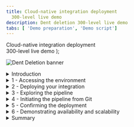 ```yaml
---
title: Cloud-native integration deployment
  300-level live demo
description: Dent deletion 300-level live demo
tabs: [ 'Demo preparation', 'Demo script']
---
```


  <span>
      Cloud-native integration deployment <br/> 300-level live demo
  </span> );

![Dent Deletion banner](./images/cloud-native-integration-300-script-banner.jpg)

<span id="top"></span>

<details>

<summary>Introduction</summary>

<br/>

We’re going to demonstrate automating deployment of a complex integration solution using a pipeline. This enables faster, more frequent delivery of changes into production and improves deployment confidence. We will also see how container-based platforms enable operational consistency and automation, simplifying administration of an environment.

<br/>

Our scenario features an insurance quote aggregator gathering insurance quotes from multiple companies and providing a combined list to insurance sellers via an API. This involves multiple integration styles, including application integration, API management, and messaging. Our goal is automated deployment and operations.

<br/>

We will begin with a simple deployment of a single integration that retrieves a quote from an insurer. Later, we will explore a more complex solution, with multiple integration capabilities that we want to deploy together - including integration flows, queues, and managed APIs.

<br/>

**[Go to top](#top)**

</details>

<details>

<summary>1 - Accessing the environment</summary>

<br/>

| **1.1** | **Log into Cloud Pak for Integration** |
| :--- | :--- |
| **Narration** | Let’s see IBM Cloud Pak for Integration in action. &nbsp; &nbsp; &nbsp; &nbsp; &nbsp; &nbsp; &nbsp; &nbsp; &nbsp; &nbsp; &nbsp; &nbsp; &nbsp; &nbsp; &nbsp; &nbsp; &nbsp; &nbsp; &nbsp; &nbsp; &nbsp; &nbsp; &nbsp; &nbsp; &nbsp; &nbsp; &nbsp; &nbsp; &nbsp; &nbsp; &nbsp; &nbsp; &nbsp; &nbsp; &nbsp; &nbsp; &nbsp; &nbsp; &nbsp; &nbsp; &nbsp; &nbsp; &nbsp; &nbsp; &nbsp; &nbsp; &nbsp; &nbsp; &nbsp; &nbsp; &nbsp; &nbsp; &nbsp; &nbsp; &nbsp; &nbsp; &nbsp; &nbsp; &nbsp; &nbsp; &nbsp; &nbsp; &nbsp; &nbsp; &nbsp; &nbsp; &nbsp; &nbsp; &nbsp; &nbsp; &nbsp; &nbsp; &nbsp; &nbsp; &nbsp; &nbsp; &nbsp; &nbsp; &nbsp; &nbsp; &nbsp; &nbsp; &nbsp; &nbsp; &nbsp; &nbsp;  |
| **Action** &nbsp; 1.1.1 | Open Cloud Pak for Integration and click **IBM provided credentials (admin only)**. <br/><br/><img src="https://raw.githubusercontent.com/ibm-garage-tsa/platinum-demos/master/src/pages/300-integration-dent-deletion/images/dent-deletion-1-1-1.png" width="800" /> |
| **Narration** | Let's log in to a cloud version on IBM Cloud. &nbsp; &nbsp; &nbsp; &nbsp; &nbsp; &nbsp; &nbsp; &nbsp; &nbsp; &nbsp; &nbsp; &nbsp; &nbsp; &nbsp; &nbsp; &nbsp; &nbsp; &nbsp; &nbsp; &nbsp; &nbsp; &nbsp; &nbsp; &nbsp; &nbsp; &nbsp; &nbsp; &nbsp; &nbsp; &nbsp; &nbsp; &nbsp; &nbsp; &nbsp; &nbsp; &nbsp; &nbsp; &nbsp; &nbsp; &nbsp; &nbsp; &nbsp; &nbsp; &nbsp; &nbsp; &nbsp; &nbsp; &nbsp; &nbsp; &nbsp; &nbsp; &nbsp; &nbsp; &nbsp; &nbsp; &nbsp; &nbsp; &nbsp; &nbsp; &nbsp; &nbsp; &nbsp; &nbsp; &nbsp; &nbsp; &nbsp; &nbsp; &nbsp; &nbsp; &nbsp; &nbsp; &nbsp; &nbsp; &nbsp; &nbsp; &nbsp; &nbsp; &nbsp; &nbsp; &nbsp; &nbsp; &nbsp; &nbsp; &nbsp; &nbsp; &nbsp; &nbsp; &nbsp; &nbsp; &nbsp; &nbsp; &nbsp; &nbsp; &nbsp; &nbsp; &nbsp; &nbsp; &nbsp; &nbsp; &nbsp; &nbsp; &nbsp; &nbsp; &nbsp; &nbsp; &nbsp; |
| **Action** &nbsp; 1.1.2 | **Log in** with your admin **username** and **password**.  <br/><br/><img src="https://raw.githubusercontent.com/ibm-garage-tsa/platinum-demos/master/src/pages/300-integration-dent-deletion/images/dent-deletion-1-1-2.png" width="800" /> |

| **1.2** | **View the Cloud Pak for Integration home screen** |
| :--- | :--- |
| **Narration** | This is the IBM Cloud Pak for Integration home screen, which shows all the capabilities of the pak in one place. Specialized integration capabilities for API management, application integration, messaging, and more, are built on top of powerful automation services.<br/><br/> Let’s see the integration capabilities available. |
| **Action** &nbsp; 1.2.1 | From the **Home Page**, click **Integration capabilities** (if necessary, close the tour dialog).<br/><br/>If you don't see the Integration instances tile, open the top left menu and select **Administration** and then **Integration instances**. <br/><br/><img src="https://raw.githubusercontent.com/ibm-garage-tsa/platinum-demos/master/src/pages/300-integration-dent-deletion/images/dent-deletion-1-2-1.png" width="800" /> |

| **1.3** | **Access integration capabilities** |
| :--- | :--- |
| **Narration** | You are able to use a a single-user interface to access all the integration capabilities your team needs, including API management, application integration, enterprise messaging, events, and high-speed transfer. To automate customer interactions in this demo, we will use App Connect for application integration, API Connect for API management, and the Message Queue for Enterprise Messaging.<br/><br/>Let’s open our App Connect dashboard. |
| **Action** &nbsp; 1.3.1 | Show the **Integration capabilities** page, then click the **Integration dashboard** (ace-dashboard-demo). <br/><br/><img src="https://raw.githubusercontent.com/ibm-garage-tsa/platinum-demos/master/src/pages/300-integration-dent-deletion/images/dent-deletion-1-3-1.png" width="800" /><br/> |

**[Go to top](#top)**

</details>

<details>

<summary>2 - Deploying your integration </summary>

<br/>

| **2.1** | **Create an integration server** |
| :--- | :--- |
| **Narration** | We’ll create an integration server for our new integration deployment. Each integration server is deployed in a separate container. |
| **Action** &nbsp; 2.1.1 | Click **Create a server**. <br/><br/><img src="https://raw.githubusercontent.com/ibm-garage-tsa/platinum-demos/master/src/pages/300-integration-dent-deletion/images/dent-deletion-2-1-1.png" width="800" /> |

| **2.2** | **Import the BAR file** |
| :--- | :--- |
| **Narration** | We're now going to deploy an integration that we've already created in the App Connect toolkit. We simply drag and drop it into the console straight from the file system. If we’ve loaded the BAR (broker archive) file before, it will be available from an internal asset repository. |
| **Action** &nbsp; 2.2.1 | Select **Quick start toolkit integration** (1). Click **Next** (2). <br/><br/><img src="https://raw.githubusercontent.com/ibm-garage-tsa/platinum-demos/master/src/pages/300-integration-dent-deletion/images/dent-deletion-2-2-1.png" width="800" /> |
| **Action** &nbsp; 2.2.2 | Upload the **HTTPEchoApp.bar** BAR file (1) that you downloaded during demo preparation. Click **Next** (2). <br/><br/><img src="https://raw.githubusercontent.com/ibm-garage-tsa/platinum-demos/master/src/pages/300-integration-dent-deletion/images/dent-deletion-2-2-2.png" width="800" /> |

| **2.3** | **Configure your integration server** |
| :--- | :--- |
| **Narration** | We are then asked if we would like to apply any specific configuration information to this particular deployment, such as user credentials or certificates that are required to integrate to a particular backend system.<br/><br/>This might include credentials to the downstream insurance quotation engine. These are held within Kubernetes in standard mechanisms known as ConfigMaps and Secrets, with visibility limited to those with correct permissions to view, upload and change credentials. <br/><br/>This is particularly important in integration scenarios - such as our insurance quote aggregator example - which have credentials enabling access to multiple third-party insurers. Those systems may provide access to sensitive personal data. The insurers may be charging the insurance quote aggregator for access to their API, or conversely, providing commission on quotes. Misuse of the credentials could have all manner of undesired effects. |
| **Action** &nbsp; 2.3.1 | Click **Next**.<br/><br/><img src="https://raw.githubusercontent.com/ibm-garage-tsa/platinum-demos/master/src/pages/300-integration-dent-deletion/images/dent-deletion-2-3-1.png" width="800" /> |
| **Narration** | We need to fill in a form to populate a file used during deployment. The file has the details about how your integration will be deployed and operated. We can decide the version of the runtime that we want the integration to run against, and that is specific to this particular integration. Another integration might be running against a different version that it was tested against. <br/><br/>This is also where we decide how many replicas of the integration container we want. In a traditional installation, all integrations would inherit the same characteristics of the high availability pair of the centralised servers. In our scenario, our customers might be particularly sensitive to outages, so we might decide to minimize the availability impact of any runtime failures by increasing the number of container replicas to 3, or 5, or 7.<br/><br/>We could also change the amount of memory assigned to the container if we knew the data model for the insurance quotation was particularly large and therefore memory intensive. |
| **Action** &nbsp; 2.3.2 | Name the integration server **simple-echo-app** (1). Change the **Replicas** number to **3** (2). Open the **YAML editor** (3).<br/><br/><img src="https://raw.githubusercontent.com/ibm-garage-tsa/platinum-demos/master/src/pages/300-integration-dent-deletion/images/dent-deletion-2-3-2.png" width="800" /> |
| **Narration** | This form is just a graphical way of editing the YAML formatted deployment properties file. You can see it's updating that text file, and setting the number of replicas to "3". This file is known as the “custom resource definition” for the integration. It's used to instantiate this integration using command line tools, or by calling one of the OpenShift APIs, or from a pipeline - as we will do later in this demonstration. |
| **Action** &nbsp; 2.3.3 | Open the **Common settings** tab. <br/><br/><img src="https://raw.githubusercontent.com/ibm-garage-tsa/platinum-demos/master/src/pages/300-integration-dent-deletion/images/dent-deletion-2-3-3.png" width="800" /> |

| **2.4** | **Explore server creation** |
| :--- | :--- |
| **Narration** | Let's create that server. |
| **Action** &nbsp; 2.4.1 | Click **Create**. <br/><br/><img src="https://raw.githubusercontent.com/ibm-garage-tsa/platinum-demos/master/src/pages/300-integration-dent-deletion/images/dent-deletion-2-4-1.png" width="800" /> |
| **Narration** | We can see a new server appear, but it hasn't started up yet. Behind the scenes, Kubernetes has received all the instructions it needs to start up – what image to download, how much CPU and memory to provide, and other parameters. It’s also been asked to create three replicas of the server and load balance between them. |
| **Action** &nbsp; 2.4.2 | Explore the server creation dashboard. <br/><br/><img src="https://raw.githubusercontent.com/ibm-garage-tsa/platinum-demos/master/src/pages/300-integration-dent-deletion/images/dent-deletion-2-4-2.png" width="800" /> |
| **Narration** | Let's take a quick look at what Kubernetes is doing based on our instructions. There is a set of three pods starting up, which house the containers that integrate with our insurer. Those could have been created from a normal Kubernetes command line, using the same custom resource definition file, or (as we’ll see later,) by a pipeline that calls the Kubernetes APIs.<br/><br/>It's easy to transition from a manual deployment to creating a scripted, automated deployment using this interface. |
| **Action** &nbsp; 2.4.3 | Open the OpenShift Web Console. On the left menu, select **Workloads**, then **Pods** (1). Select **cp4i** project (2). Show the simple-echo-app pods creation (3). <br/><br/><img src="https://raw.githubusercontent.com/ibm-garage-tsa/platinum-demos/master/src/pages/300-integration-dent-deletion/images/dent-deletion-2-4-3.png" width="800" /> |
| **Narration** | The App Connect Dashboard displays the integration up and running with three replicas. Kubernetes manages high availability implicitly and will ensure there are always three. If one of the replicas fail, Kubernetes will reinstate a new one in its place. |
| **Action** &nbsp; 2.4.4 | Return to the App Connect Dashboard page. Click **simple-echo-app server**. <br/><br/><img src="https://raw.githubusercontent.com/ibm-garage-tsa/platinum-demos/master/src/pages/300-integration-dent-deletion/images/dent-deletion-2-4-4.png" width="800" /> |
| **Action** &nbsp; 2.4.5 | Open the **HTTPEcho** application. <br/><br/><img src="https://raw.githubusercontent.com/ibm-garage-tsa/platinum-demos/master/src/pages/300-integration-dent-deletion/images/dent-deletion-2-4-5.png" width="800" /> |
| **Action** &nbsp; 2.4.6 | Open the **Echo** message flow. <br/><br/><img src="https://raw.githubusercontent.com/ibm-garage-tsa/platinum-demos/master/src/pages/300-integration-dent-deletion/images/dent-deletion-2-4-6.png" width="800" /> |
| **Action** &nbsp; 2.4.7 | Explore the **Echo properties** page. <br/><br/><img src="https://raw.githubusercontent.com/ibm-garage-tsa/platinum-demos/master/src/pages/300-integration-dent-deletion/images/dent-deletion-2-4-7.png" width="800" /> |

<br/>

**[Go to top](#top)**

</details>

<details>

<summary>3 - Exploring the pipeline </summary>

<br/>

| **3.1** | **Create the pipeline** |
| :--- | :--- |
| **Narration** | The insurance quote aggregator now wants quotations from three different companies. This will require integration capabilities such as integration flows, queues, and managed APIs. Here are all the requirements to consider:<br/><br/>- Each insurance company has its own way of exposing their quotation system, so we have to build integration flows in App Connect to help us request those quotes and pull back the answers in a form we can use.<br/><br/>- The API needs to be responsive, handling as many quotations as possible, as quickly as possible. <br/><br/>- These integrations and queuing capabilities need to scale independently, but deploy as a single solution. Deploying in a fine-grained way using containers means independent updating and scaling, things independently. They can deploy the complete solution in a consistent way through one CI/CD pipeline.<br/><br/> - The insurance companies want to make integration data available via an API so insurance partners can build this into their systems. If they can expose those APIs through an API management system, it will be easier for partners to onboard themselves to use the APIs, and potentially monetize them.<br/><br/>We're going to use the Kubernetes native Tekton pipeline capability that comes as part of OpenShift to deploy our integration solution. Here on my machine I forked and cloned a github project with the pipeline. Let's execute a script to create the pipeline in my OpenShift environment. |
| **Action** &nbsp; 3.1.1 | Open a terminal window and go to the cp4i-deployment-samples folder cloned in the demo preparation section. <br/><br/><img src="https://raw.githubusercontent.com/ibm-garage-tsa/platinum-demos/master/src/pages/300-integration-dent-deletion/images/dent-deletion-3-1-1.png" width="800" /> |
| **Action** &nbsp; 3.1.2 | Go to the **DrivewayDentDeletion/Operators** folder (**cd DrivewayDentDeletion/Operators/**). <br/><br/><img src="https://raw.githubusercontent.com/ibm-garage-tsa/platinum-demos/master/src/pages/300-integration-dent-deletion/images/dent-deletion-3-1-2.png" width="800" /> |
| **Action** &nbsp; 3.1.3 | Execute the cicd-apply-test-apic-pipeline.sh.<br/> <br/><InlineNotification><strong>NOTE</strong>: Before you execute the script below, ensure that you are already logged in your OpenShift environment using OC command line tool, as covered in the Preparation section.</InlineNotification> <br/><br/><img src="https://raw.githubusercontent.com/ibm-garage-tsa/platinum-demos/master/src/pages/300-integration-dent-deletion/images/dent-deletion-3-1-3.png" width="800" /> |
| **Action** &nbsp; 3.1.4 | As part of the result script, you should see the webhook URL. Copy it. You will use it in next step. <br/><br/><img src="https://raw.githubusercontent.com/ibm-garage-tsa/platinum-demos/master/src/pages/300-integration-dent-deletion/images/dent-deletion-3-1-4.png" width="800" /> |

| **3.2** | **Explore the pipeline** |
| :--- | :--- |
| **Narration** | Now, let's open the OpenShift Console to check the pipeline that we created in the cp4i project. |
| **Action** &nbsp; 3.2.1 | In the OpenShift Web Console, open **Pipelines**, then **Pipelines**. <br/><br/><img src="https://raw.githubusercontent.com/ibm-garage-tsa/platinum-demos/master/src/pages/300-integration-dent-deletion/images/dent-deletion-3-2-1.png" width="800" /> |
| **Action** &nbsp; 3.2.2 | Filter by **cp4i project**. <br/><br/><img src="https://raw.githubusercontent.com/ibm-garage-tsa/platinum-demos/master/src/pages/300-integration-dent-deletion/images/dent-deletion-3-2-3.png" width="800" /> |
| **Action** &nbsp; 3.2.3 | Open **test-apic-pipeline**. <br/><br/><img src="https://raw.githubusercontent.com/ibm-garage-tsa/platinum-demos/master/src/pages/300-integration-dent-deletion/images/dent-deletion-3-2-3.png" width="800" /> |
| **Narration** | As you can see, we specified a pipeline with multiple tasks that build multiple integration images and a queue manager, and also configure some API exposure. The pipeline then deploys these to a test environment, and upon successful completion of tests, deploys into the main environment. |
| **Action** &nbsp; 3.2.4 | Explore **test-apic-pipeline**. <br/><br/><img src="https://raw.githubusercontent.com/ibm-garage-tsa/platinum-demos/master/src/pages/300-integration-dent-deletion/images/dent-deletion-3-2-4.png" width="800" /> |

<br/>

**[Go to top](#top)**

</details>

<details>

<summary>4 - Initiating the pipeline from Git </summary>

<br/>

| **4.1** | **Configure the webhook** |
| :--- | :--- |
| **Narration** | Source code is stored in a source code repository – in this case Git. We're going to set up a webhook on Git which will trigger our Tekton pipeline whenever we make a commit to the code. <br/><br/>Note that it is not just the integration code that could trigger a build. It could also be a change to an MQ configuration, or a change to the definition of an API.<br/><br/>Furthermore, there are other things that we could, indeed should, store in Git. The custom resource definitions define the environment, so on some level they are “infrastructure as code”. A change to those could trigger a pipeline too. This is the starting point for what is called GitOps, where operators never actually connect directly to the platform, but instead make configuration changes in the implicitly audited source code repository, following the exact same process as developers.<br/><br/>Our insurance quote aggregator now has even greater confidence in the consistency of what is in production as the code repository contains absolutely everything required to re-create it. If something happens in production, the code repository shows exactly what changes were recently made, whether infrastructure of integration code. Our aggregator could also easily build an exact replica of the whole solution to safely diagnose the problem. <br/><br/>Perhaps one of the most attractive features of this approach is that there is a complete configuration to roll back to a previous version. Imagine how much more comfortable you would be deploying a new business feature, if you knew you could get back to your previous state, rapidly, and with precision.<br/><br/>Here in the webhook page, we just need to input our webhook URL and define the content type as JSON. Our webhook will "fire" immediately we create it. |
| **Action** &nbsp; 4.1.1 | Open the GitHub project you forked during Demo preparation and click **Settings**.<br/><br/><img src="https://raw.githubusercontent.com/ibm-garage-tsa/platinum-demos/master/src/pages/300-integration-dent-deletion/images/dent-deletion-4-1-1.png" width="800" /> |
| **Action** &nbsp; 4.1.2 | Click **Webhooks**. <br/><br/><img src="https://raw.githubusercontent.com/ibm-garage-tsa/platinum-demos/master/src/pages/300-integration-dent-deletion/images/dent-deletion-4-1-2.png" width="800" /> |
| **Action** &nbsp; 4.1.3 | Click **Add webhook**. <br/><br/><img src="https://raw.githubusercontent.com/ibm-garage-tsa/platinum-demos/master/src/pages/300-integration-dent-deletion/images/dent-deletion-4-1-3.png" width="800" /> |
| **Action** &nbsp; 4.1.4 | In the Payload URL, paste the **webhook address** (1). Change the content type to **application/json** (2). Click **Add webhook** (3).<br/><br/><img src="https://raw.githubusercontent.com/ibm-garage-tsa/platinum-demos/master/src/pages/300-integration-dent-deletion/images/dent-deletion-4-1-4.png" width="800" /> |

| **4.2** | **Check the pipeline run** |
| :--- | :--- |
| **Narration** | Let's check our pipeline. Tekton is well suited to deploy cloud native solutions, and is itself a cloud native application. It runs on the Kubernetes platform in containers, and directly leverages the rapid deployment and scalability of containers to run pipelines. |
| **Action** &nbsp; 4.2.1 | In the OpenShift web console, click  **Pipelines**, then the **Pipeline Runs** tab. <br/><br/><img src="https://raw.githubusercontent.com/ibm-garage-tsa/platinum-demos/master/src/pages/300-integration-dent-deletion/images/dent-deletion-4-2-1.png" width="800" /> |
| **Narration** | We can see our pipeline has been started, and we have a high-level view of its progress. |
| **Action** &nbsp; 4.2.2 | Open the pipeline diagram. <br/><br/><img src="https://raw.githubusercontent.com/ibm-garage-tsa/platinum-demos/master/src/pages/300-integration-dent-deletion/images/dent-deletion-4-2-2.png" width="800" /> |
| **Narration** | You can see a nice visualization of the pipeline doing its work all the way through to the testing tasks in the diagram. <br/><br/>The pipeline diagram shows our progress through the build, test, and then deployment to two different environments. We can see it has been initiated, and the builds of the various images are taking place. |
| **Action** &nbsp; 4.2.3 | Explore the pipeline diagram page. <br/><br/><img src="https://raw.githubusercontent.com/ibm-garage-tsa/platinum-demos/master/src/pages/300-integration-dent-deletion/images/dent-deletion-4-2-3.png" width="800" /> |

<br/>

**[Go to top](#top)**

</details>

<details>

<summary>5 - Confirming the deployment </summary>

<br/>

| **5.1** | **Check the App Connect deployment** |
| :--- | :--- |
| **Narration** | Kubernetes is building a brand new topology on the fly. It is unique to this integration solution, ensuring queues, integrations and managed APIs are all able to connect to one another. Furthermore, it is then creating replicas for availability and performance, and implementing the load balancing across them.<br/><br/>For our insurance quote aggregator this means that this integration solution is completely independent of all their other integrations. They can re-build the whole thing at will, scale it up or down, or refresh the underlying runtimes with new fix paks with no fear that they might disrupt some other part of their business.<br/><br/>Recall that part of the pipeline introduced a set of tests that had to be passed before the solution could be deployed to a second environment. Let’s consider what those tests might be doing.<br/><br/>For our integration brokerage scenario, for example, we can imagine just how complex the testing could be. We might be setting up stubs to make calls against in the background. We might be bringing performance test capabilities to push load into the system. Then we need to tear all of that down before we then go onto the next step of finally evaluating the test results and then deciding whether to push into the target environment. This is one of the real benefits of the elastic nature of container environments. Test environments can be created on demand, and torn down once their purpose has expired.<br/><br/>After only a short while we will see that the integration servers for our solutions are started, but what about the rest of our insurance integration solution? |
| **Action** &nbsp; 5.1.1 | Open the App Connect Dashboard server page. <br/><br/><img src="https://raw.githubusercontent.com/ibm-garage-tsa/platinum-demos/master/src/pages/300-integration-dent-deletion/images/dent-deletion-5-1-1.png" width="800" /> |
| **Action** &nbsp; 5.1.2 | Show the **ddd-dev-ace servers**. If you don't see them, refresh the page.<br/><br/><img src="https://raw.githubusercontent.com/ibm-garage-tsa/platinum-demos/master/src/pages/300-integration-dent-deletion/images/dent-deletion-5-1-2.png" width="800" /> |

| **5.2** | **Check the queue deployment in MQ Explorer** |
| :--- | :--- |
| **Narration** | Navigating to the messaging capability, we can see that new queue managers have been created with the appropriate queues. These will allow the aggregating integration to initiate all the quotation requests to the insurers in parallel. |
| **Action** &nbsp; 5.2.1 | Open **Menu** (1). Select **Run** (2), then **Messaging** (3). <br/><br/><img src="https://raw.githubusercontent.com/ibm-garage-tsa/platinum-demos/master/src/pages/300-integration-dent-deletion/images/dent-deletion-5-2-1.png" width="800" /> |
| **Action** &nbsp; 5.2.2 | Show the **mq-dd-qm-dev** server. <br/><br/><img src="https://raw.githubusercontent.com/ibm-garage-tsa/platinum-demos/master/src/pages/300-integration-dent-deletion/images/dent-deletion-5-2-2.png" width="800" /> |

| **5.3** | **Check the API deployment** |
| :--- | :--- |
| **Narration** | Navigating to API management Portal, we can see the APIs have been deployed into the appropriate products.<br/><br/>Potential partners who want to use the insurance quote aggregators' new aggregation API will be able to come to the portal and self-subscribe to use it.<br/><br/>It’s worth noting that as we navigated between different underlying components we remained in the same user interface, logged in as the same user, and we saw a consistent look and feel to the way each of the components was administered. Furthermore, the navigation and administration capabilities are all governable by a common role-based access control mechanism inherited from the underlying OpenShift platform. |
| **Action** &nbsp; 5.3.1 | Open **Menu** (1). Click **Run** (2), then **API** (3). <br/><br/><img src="https://raw.githubusercontent.com/ibm-garage-tsa/platinum-demos/master/src/pages/300-integration-dent-deletion/images/dent-deletion-5-3-1.png" width="800" /> |
| **Action** &nbsp; 5.3.2 | Select **Common Services User Registry**.<br/><br/><img src="https://raw.githubusercontent.com/ibm-garage-tsa/platinum-demos/master/src/pages/300-integration-dent-deletion/images/dent-deletion-5-3-2.png" width="800" /> |
| **Action** &nbsp; 5.3.3 | Check that you are using **main-demo** organization (1). If not, click **Organization** combobox and select the other organization available (2).<br/><br/><img src="https://raw.githubusercontent.com/ibm-garage-tsa/platinum-demos/master/src/pages/300-integration-dent-deletion/images/dent-deletion-5-3-3.png" width="800" /> |
| **Action** &nbsp; 5.3.4 | Click **Develop APIs and products**.<br/><br/><img src="https://raw.githubusercontent.com/ibm-garage-tsa/platinum-demos/master/src/pages/300-integration-dent-deletion/images/dent-deletion-5-3-4.png" width="800" /> |

<br/>

**[Go to top](#top)**

</details>

<details>

<summary>6 - Demonstrating availability and scalability </summary>

<br/>

| **6.1** | **Scale up the replicas** |
| :--- | :--- |
| **Narration** | Let’s imagine that our new insurance quote aggregator API is much more popular than we expected. We may want to scale up the number of replicas of the integration server to handle the load.<br/><br/>For simplicity, we will edit the custom resource definition directly through the UI so we can quickly see the scaling taking place. However, note that in a real scenario we would probably now do this in the source code repository and let the GitOps pipeline bring the change into production.<br/><br/>We will change the number of replicas, and say move it from three to four. That provides "future state” requirements and the underlying Kubernetes infrastructure will now do all the operational work needed to get it to that new state. No infrastructure expansion project, no manual infrastructure changes, just a change of a number in a file. |
| **Action** &nbsp; 6.1.1 | Open **Menu** (1) and select **Run** (2) > **Integration** (3). <br/><br/><img src="https://raw.githubusercontent.com/ibm-garage-tsa/platinum-demos/master/src/pages/300-integration-dent-deletion/images/dent-deletion-6-1-1.png" width="800" /> |
| **Action** &nbsp; 6.1.2 | Open **Servers**. <br/><br/><img src="https://raw.githubusercontent.com/ibm-garage-tsa/platinum-demos/master/src/pages/300-integration-dent-deletion/images/dent-deletion-6-1-2.png" width="800" /> |
| **Action** &nbsp; 6.1.3 | Click the **ddd-dev-ace-api** (1) context menu and select **Edit** (2).  <br/><br/><img src="https://raw.githubusercontent.com/ibm-garage-tsa/platinum-demos/master/src/pages/300-integration-dent-deletion/images/dent-deletion-6-1-3.png" width="800" /> |
| **Action** &nbsp; 6.1.4 | Type **4** in the **Replicas** field (1). Click **Update** (2). <br/><br/><img src="https://raw.githubusercontent.com/ibm-garage-tsa/platinum-demos/master/src/pages/300-integration-dent-deletion/images/dent-deletion-6-1-4.png" width="800" /> |
| **Action** &nbsp; 6.1.5 | On the OpenShift Web Console page, open the **Workloads > Pods** page (1), filter by **cp4i** project (2) and show the four pods of the ddd-dev-ace-api (3). <br/><br/><img src="https://raw.githubusercontent.com/ibm-garage-tsa/platinum-demos/master/src/pages/300-integration-dent-deletion/images/dent-deletion-6-1-5.png" width="800" /> |

| **6.2** | **Show high availability** |
| :--- | :--- |
| **Narration** | Finally, we're going to emulate a failure by deleting one of the pods that looks after the integration containers and watching it come back up again. We will see Kubernetes and OpenShift doing its job, making sure the state that we've requested matches with what is actually deployed and running. This promise of operational reliability is not something you have to build in, it is just fundamental to the way that Kubernetes works. | 
| **Action** &nbsp; 6.2.1 | On Openshift Web Console Pods page, click the context menu of a ddd-dev-ace-api pod and select **Delete Pod** (2).<br/><br/><img src="https://raw.githubusercontent.com/ibm-garage-tsa/platinum-demos/master/src/pages/300-integration-dent-deletion/images/dent-deletion-6-2-1.png" width="800" /> |
| **Action** &nbsp; 6.2.2 | Show the re-creation of the pod.<br/><br/><img src="https://raw.githubusercontent.com/ibm-garage-tsa/platinum-demos/master/src/pages/300-integration-dent-deletion/images/dent-deletion-6-2-2.png" width="800" /> |

<br/>

**[Go to top](#top)**

</details>

<details>

<summary>Summary </summary>

<br/>

In this demonstration an insurance broker automated deployment and operations for an API  providing an aggregated list of insurance quotes to customers. The API worked with application integration, API management, messaging, and multiple integration styles. With Kubernetes handling much of the daily infrastructural and operational tasks, the broker was able to focus on defining and implimenting other value add features for customers.

<br/>

**[Go to top](#top)**

</details>
